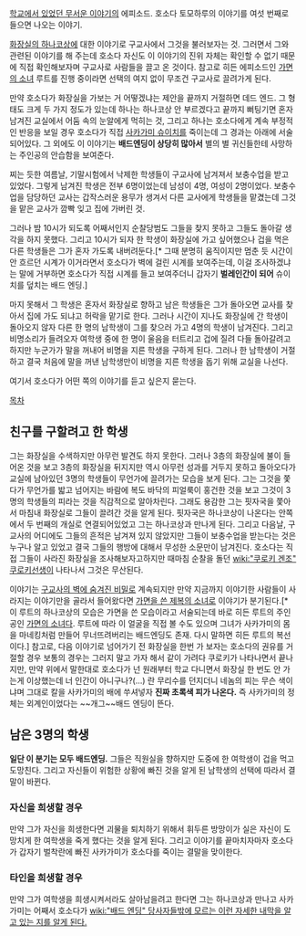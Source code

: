 [[학교에서 있었던 무서운 이야기]]의 에피소드. 호소다 토모하루의 이야기를 여섯 번째로 들으면 나오는 이야기.

[[화장실의 하나코상]]에 대한 이야기로 구교사에서 그것을 불러보자는 것. 그러면서 그와 관련된 이야기를 해 주는데 호소다 자신도 이 이야기의 진위 자체는 확인할 수 없기 때문에 직접 확인해보자며 구교사로 사람들을 끌고 온 것이다. 참고로 히든 에피소드인 [[가면의 소녀]] 루트를 진행 중이라면 선택의 여지 없이 무조건 구교사로 끌려가게 된다.

만약 호소다가 화장실을 가보는 거 어떻겠냐는 제안을 끝까지 거절하면 데드 엔드. 그 형태도 크게 두 가지 정도가 있는데 하나는 하나코상 안 부르겠다고 끝까지 뻐팅기면 혼자 남겨진 교실에서 어둠 속의 눈알에게 먹히는 것, 그리고 하나는 호소다에게 계속 부정적인 반응을 보일 경우 호소다가 직접 [[사카가미 슈이치]]를 죽이는데 그 경과는 아래에 서술되어있다. 그 외에도 이 이야기는 '''배드엔딩이 상당히 많아서''' 별의 별 귀신들한테 사망하는 주인공의 안습함을 보여준다.

찌는 듯한 여름날, 기말시험에서 낙제한 학생들이 구교사에 남겨져서 보충수업을 받고 있었다. 그렇게 남겨진 학생은 전부 6명이었는데 남성이 4명, 여성이 2명이었다. 보충수업을 담당하던 교사는 갑작스러운 용무가 생겨서 다른 교사에게 학생들을 맡겼는데 그것을 맡은 교사가 깜빡 잊고 집에 가버린 것.

그러나 밤 10시가 되도록 어째서인지 순찰당범도 그들을 찾지 못하고 그들도 돌아갈 생각을 하지 못했다. 그리고 10시가 되자 한 학생이 화장실에 가고 싶어했으나 겁을 먹은 다른 학생들은 그가 혼자 가도록 내버려둔다.[* 그때 분명히 움직이지만 멈춘 듯 시간이 안 흐르던 시계가 이거라면서 호소다가 벽에 걸린 시계를 보여주는데, 이걸 조사하겠냐는 말에 거부하면 호소다가 직접 시계를 들고 보여주더니 갑자기 '''벌레인간이 되어''' 슈이치를 덮치는 배드 엔딩.]

마지 못해서 그 학생은 혼자서 화장실로 향하고 남은 학생들은 그가 돌아오면 교사를 찾아서 집에 가도 되냐고 허락을 맡기로 한다.
그러나 시간이 지나도 화장실에 간 학생이 돌아오지 않자 다른 한 명의 남학생이 그를 찾으러 가고 4명의 학생이 남겨진다. 그리고 비명소리가 들려오자 여학생 중에 한 명이 울음을 터트리고 겁에 질려 다들 돌아갈려고 하지만 누군가가 말을 꺼내어 비명을 지른 학생을 구하게 된다. 그러나 한 남학생이 거절하고 결국 처음에 말을 꺼낸 남학생만이 비명을 지른 학생을 돕기 위해 교실을 나선다.

여기서 호소다가 어떤 쪽의 이야기를 듣고 싶은지 묻는다.

[[목차]]
== 친구를 구할려고 한 학생 ==
그는 화장실을 수색하지만 아무런 발견도 하지 못한다.
그러나 3층의 화장실에 불이 들어온 것을 보고 3층의 화장실을 뒤지지만 역시 아무런 성과를 거두지 못하고 돌아오다가 교실에 남아있던 3명의 학생들이 무언가에 끌려가는 모습을 보게 된다.
그는 그것을 쫓다가 무언가를 밟고 넘어지는 바람에 복도 바닥의 피얼룩이 홍건한 것을 보고 그것이 3명의 학생들의 피라는 것을 직감적으로 알아차린다.
그래도 용감한 그는 핏자국을 쫓아서 마침내 화장실로 그들이 끌려간 것을 알게 된다.
핏자국은 하나코상이 나온다는 안쪽에서 두 번째의 개실로 연결되어있었고 그는 하나코상과 만나게 된다.
그리고 다음날, 구교사의 어디에도 그들의 흔적은 남겨져 있지 않았지만 그들이 보충수업을 받는다는 것은 누구나 알고 있었고 결국 그들의 행방에 대해서 무성한 소문만이 남겨진다.
호소다는 직접 그들이 사라진 화장실을 조사해보자고하지만 때마침 순찰을 돌던 [[wiki:"쿠로키 겐조" 쿠로키선생]]이 나타나서 그것은 무산된다.

이야기는 [[구교사의 벽에 숨겨진 비밀]]로 계속되지만 만약 지금까지 이야기한 사람들이 사라지는 이야기만을 골라서 들어왔다면 [[가면을 쓴 제복의 소녀]]로 이야기가 분기된다.[* 이 루트의 하나코상의 모습은 가면을 쓴 모습이라고 서술되는데 바로 히든 루트의 주인공인 [[가면의 소녀]]다. 루트에 따라 이 얼굴을 직접 볼 수도 있으며 그녀가 사카가미의 몸을 마네킹처럼 만들어 무너뜨려버리는 배드엔딩도 존재. 다시 말하면 히든 루트의 복선이다.]
참고로, 다음 이야기로 넘어가기 전 화장실을 한번 가 보자는 호소다의 권유를 거절할 경우 보통의 경우는 그러지 말고 가자 해서 같이 가려다 쿠로키가 나타나면서 끝나지만, 만약 위에서 말한대로 호소다가 넌 원래부터 학교 다니면서 화장실 한 번도 안 가는게 이상했는데 너 인간이 아니구나?(…) 란 무리수를 던지더니 네놈의 피는 무슨 색이냐며 그대로 칼을 사카가미의 배에 쑤셔넣자 '''진짜 초록색 피가 나온다.''' 즉 사카가미의 정체는 외계인이었다는 ~~개그~~배드 엔딩이 뜬다.

== 남은 3명의 학생 ==
'''일단 이 분기는 모두 배드엔딩.''' 그들은 직원실을 향하지만 도중에 한 여학생이 겁을 먹고 도망친다. 그리고 자신들이 위험한 상황에 빠진 것을 알게 된 남학생의 선택에 따라서 결말이 바뀐다.

=== 자신을 희생할 경우 ===
만약 그가 자신을 희생한다면 괴물을 퇴치하기 위해서 휘두른 방망이가 실은 자신이 도망치게 한 여학생을 죽게 했다는 것을 알게 된다. 그리고 이야기를 끝마치자마자 호소다가 갑자기 벌착란에 빠진 사카가미가 호소다를 죽이는 결말을 맞이한다.

=== 타인을 희생할 경우 ===
만약 그가 여학생을 희생시켜서라도 살아남을려고 한다면 그는 하나코상과 만나고 사카가미는 어째서 호소다가 [[wiki:"배드 엔딩" 당사자들밖에 모르는 이런 자세한 내막을 알고 있는 지를 알게 된다.]]
